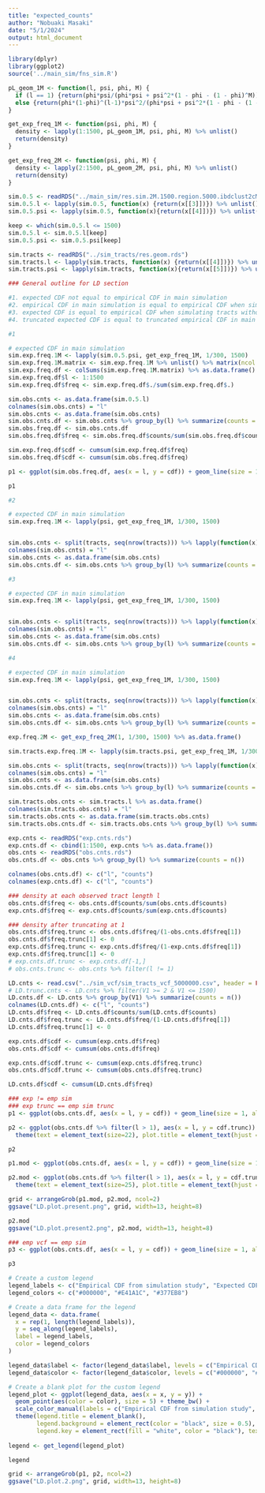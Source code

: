 ```yaml
---
title: "expected_counts"
author: "Nobuaki Masaki"
date: "5/1/2024"
output: html_document
---
```


```r
library(dplyr)
library(ggplot2)
source('../main_sim/fns_sim.R')

pL_geom_1M <- function(l, psi, phi, M) {
  if (l == 1) {return(phi*psi/(phi*psi + psi^2*(1 - phi - (1 - phi)^M)))}
  else {return(phi*(1-phi)^(l-1)*psi^2/(phi*psi + psi^2*(1 - phi - (1 - phi)^M)))}
}

get_exp_freq_1M <- function(psi, phi, M) {
  density <- lapply(1:1500, pL_geom_1M, psi, phi, M) %>% unlist()
  return(density)
}

get_exp_freq_2M <- function(psi, phi, M) {
  density <- lapply(2:1500, pL_geom_2M, psi, phi, M) %>% unlist()
  return(density)
}

sim.0.5 <- readRDS("../main_sim/res.sim.2M.1500.region.5000.ibdclust2cM.MAF.0.5.boot.keep.ends.rds")
sim.0.5.l <- lapply(sim.0.5, function(x) {return(x[[3]])}) %>% unlist()
sim.0.5.psi <- lapply(sim.0.5, function(x){return(x[[4]])}) %>% unlist() 

keep <- which(sim.0.5.l <= 1500)
sim.0.5.l <- sim.0.5.l[keep]
sim.0.5.psi <- sim.0.5.psi[keep]

sim.tracts <- readRDS("../sim_tracts/res.geom.rds")
sim.tracts.l <- lapply(sim.tracts, function(x) {return(x[[4]])}) %>% unlist()
sim.tracts.psi <- lapply(sim.tracts, function(x){return(x[[5]])}) %>% unlist() 
```

```r
### General outline for LD section

#1. expected CDF not equal to empirical CDF in main simulation
#2. empirical CDF in main simulation is equal to empirical CDF when simulating from the vcf file
#3. expected CDF is equal to empirical CDF when simulating tracts without LD
#4. truncated expected CDF is equal to truncated empirical CDF in main simulation
```

```r
#1

# expected CDF in main simulation
sim.exp.freq.1M <- lapply(sim.0.5.psi, get_exp_freq_1M, 1/300, 1500)
sim.exp.freq.1M.matrix <- sim.exp.freq.1M %>% unlist() %>% matrix(ncol = 1500, byrow = TRUE)
sim.exp.freq.df <- colSums(sim.exp.freq.1M.matrix) %>% as.data.frame()
sim.exp.freq.df$l <- 1:1500
sim.exp.freq.df$freq <- sim.exp.freq.df$./sum(sim.exp.freq.df$.)

sim.obs.cnts <- as.data.frame(sim.0.5.l)
colnames(sim.obs.cnts) = "l"
sim.obs.cnts <- as.data.frame(sim.obs.cnts)
sim.obs.cnts.df <- sim.obs.cnts %>% group_by(l) %>% summarize(counts = n())
sim.obs.freq.df <- sim.obs.cnts.df
sim.obs.freq.df$freq <- sim.obs.freq.df$counts/sum(sim.obs.freq.df$counts)

sim.exp.freq.df$cdf <- cumsum(sim.exp.freq.df$freq)
sim.obs.freq.df$cdf <- cumsum(sim.obs.freq.df$freq)

p1 <- ggplot(sim.obs.freq.df, aes(x = l, y = cdf)) + geom_line(size = 1, alpha = 0.5) + geom_line(data = sim.exp.freq.df, color = "#E41A1C", size = 1, alpha = 0.5) + theme_bw() + labs(y = "Cumulative density") + theme(text = element_text(size=22), plot.title = element_text(hjust = 0.5)) + ylim(0, 1) + geom_text(aes(x = 50, y = 0.93), label = "F(l)", color = "#E41A1C", alpha = 0.5, size = 5) + geom_text(aes(x = 50, y = 0.77), label = expression(paste(widehat(F)^sim, (l))), color = "#000000", alpha = 0.5, size = 5) 

p1
```

```r
#2

# expected CDF in main simulation
sim.exp.freq.1M <- lapply(psi, get_exp_freq_1M, 1/300, 1500)


sim.obs.cnts <- split(tracts, seq(nrow(tracts))) %>% lapply(function(x) {x[[2]] - x[[1]] + 1}) %>% as.data.frame() %>% t()
colnames(sim.obs.cnts) = "l"
sim.obs.cnts <- as.data.frame(sim.obs.cnts)
sim.obs.cnts.df <- sim.obs.cnts %>% group_by(l) %>% summarize(counts = n())
```

```r
#3

# expected CDF in main simulation
sim.exp.freq.1M <- lapply(psi, get_exp_freq_1M, 1/300, 1500)


sim.obs.cnts <- split(tracts, seq(nrow(tracts))) %>% lapply(function(x) {x[[2]] - x[[1]] + 1}) %>% as.data.frame() %>% t()
colnames(sim.obs.cnts) = "l"
sim.obs.cnts <- as.data.frame(sim.obs.cnts)
sim.obs.cnts.df <- sim.obs.cnts %>% group_by(l) %>% summarize(counts = n())
```

```r
#4

# expected CDF in main simulation
sim.exp.freq.1M <- lapply(psi, get_exp_freq_1M, 1/300, 1500)


sim.obs.cnts <- split(tracts, seq(nrow(tracts))) %>% lapply(function(x) {x[[2]] - x[[1]] + 1}) %>% as.data.frame() %>% t()
colnames(sim.obs.cnts) = "l"
sim.obs.cnts <- as.data.frame(sim.obs.cnts)
sim.obs.cnts.df <- sim.obs.cnts %>% group_by(l) %>% summarize(counts = n())
```

```r
exp.freq.2M <- get_exp_freq_2M(1, 1/300, 1500) %>% as.data.frame()
```

```r
sim.tracts.exp.freq.1M <- lapply(sim.tracts.psi, get_exp_freq_1M, 1/300, 1500)
```

```r
sim.obs.cnts <- split(tracts, seq(nrow(tracts))) %>% lapply(function(x) {x[[2]] - x[[1]] + 1}) %>% as.data.frame() %>% t()
colnames(sim.obs.cnts) = "l"
sim.obs.cnts <- as.data.frame(sim.obs.cnts)
sim.obs.cnts.df <- sim.obs.cnts %>% group_by(l) %>% summarize(counts = n())

sim.tracts.obs.cnts <- sim.tracts.l %>% as.data.frame()
colnames(sim.tracts.obs.cnts) = "l"
sim.tracts.obs.cnts <- as.data.frame(sim.tracts.obs.cnts)
sim.tracts.obs.cnts.df <- sim.tracts.obs.cnts %>% group_by(l) %>% summarize(counts = n())
```

```r
exp.cnts <- readRDS("exp.cnts.rds")
exp.cnts.df <- cbind(1:1500, exp.cnts %>% as.data.frame())
obs.cnts <- readRDS("obs.cnts.rds")
obs.cnts.df <- obs.cnts %>% group_by(l) %>% summarize(counts = n())

colnames(obs.cnts.df) <- c("l", "counts")
colnames(exp.cnts.df) <- c("l", "counts")

### density at each observed tract length l
obs.cnts.df$freq <- obs.cnts.df$counts/sum(obs.cnts.df$counts)
exp.cnts.df$freq <- exp.cnts.df$counts/sum(exp.cnts.df$counts)

### density after truncating at 1
obs.cnts.df$freq.trunc <- obs.cnts.df$freq/(1-obs.cnts.df$freq[1])
obs.cnts.df$freq.trunc[1] <- 0
exp.cnts.df$freq.trunc <- exp.cnts.df$freq/(1-exp.cnts.df$freq[1])
exp.cnts.df$freq.trunc[1] <- 0
# exp.cnts.df.trunc <- exp.cnts.df[-1,]
# obs.cnts.trunc <- obs.cnts %>% filter(l != 1)

LD.cnts <- read.csv("../sim_vcf/sim_tracts_vcf_5000000.csv", header = FALSE) %>% filter(V1 >= 1 & V1 <= 1500)
# LD.trunc.cnts <- LD.cnts %>% filter(V1 >= 2 & V1 <= 1500)
LD.cnts.df <- LD.cnts %>% group_by(V1) %>% summarize(counts = n())
colnames(LD.cnts.df) <- c("l", "counts")
LD.cnts.df$freq <- LD.cnts.df$counts/sum(LD.cnts.df$counts)
LD.cnts.df$freq.trunc <- LD.cnts.df$freq/(1-LD.cnts.df$freq[1])
LD.cnts.df$freq.trunc[1] <- 0
```

```r
exp.cnts.df$cdf <- cumsum(exp.cnts.df$freq)
obs.cnts.df$cdf <- cumsum(obs.cnts.df$freq)

exp.cnts.df$cdf.trunc <- cumsum(exp.cnts.df$freq.trunc)
obs.cnts.df$cdf.trunc <- cumsum(obs.cnts.df$freq.trunc)

LD.cnts.df$cdf <- cumsum(LD.cnts.df$freq)
```


```r
### exp != emp sim
### exp trunc == emp sim trunc
p1 <- ggplot(obs.cnts.df, aes(x = l, y = cdf)) + geom_line(size = 1, alpha = 0.5) + geom_line(data = exp.cnts.df, color = "#E41A1C", size = 1, alpha = 0.5) + theme_bw() + labs(y = "Cumulative density") + theme(text = element_text(size=22), plot.title = element_text(hjust = 0.5)) + ylim(0, 1) + geom_text(aes(x = 50, y = 0.93), label = "F(l)", color = "#E41A1C", alpha = 0.5, size = 5) + geom_text(aes(x = 50, y = 0.77), label = expression(paste(widehat(F)^sim, (l))), color = "#000000", alpha = 0.5, size = 5) 

p2 <- ggplot(obs.cnts.df %>% filter(l > 1), aes(x = l, y = cdf.trunc)) + geom_line(size = 1, alpha = 0.5) + geom_line(data = exp.cnts.df %>% filter(l > 1), color = "#E41A1C", size = 1, alpha = 0.5) + theme_bw() + labs(y = "") + 
  theme(text = element_text(size=22), plot.title = element_text(hjust = 0.5)) + geom_text(aes(x = 375, y = 0.65), label = expression(F[2](l)), color = "#E41A1C", alpha = 0.5, size = 5) + geom_text(aes(x = 375, y = 0.80), label = expression(paste(widehat(F)[2]^sim, (l))), color = "#000000", alpha = 0.5, size = 5)    
```

```r
p2
```

```r
p1.mod <- ggplot(obs.cnts.df, aes(x = l, y = cdf)) + geom_line(size = 1, alpha = 0.5) + geom_line(data = exp.cnts.df, color = "#E41A1C", size = 1, alpha = 0.5) + theme_bw() + labs(x = "Observed tract length", y = "Cumulative density") + theme(text = element_text(size=25), plot.title = element_text(hjust = 0.5)) + ylim(0, 1)

p2.mod <- ggplot(obs.cnts.df %>% filter(l > 1), aes(x = l, y = cdf.trunc)) + geom_line(size = 1, alpha = 0.5) + geom_line(data = exp.cnts.df %>% filter(l > 1), color = "#E41A1C", size = 1, alpha = 0.5) + theme_bw() + labs(x = "Observed tract length", y = "") + 
  theme(text = element_text(size=25), plot.title = element_text(hjust = 0.5)) + geom_vline(xintercept = 2, linetype = "dashed") + geom_vline(xintercept = 1500, linetype = "dashed") + scale_x_continuous(breaks = c(2, 500, 1000, 1500))

grid <- arrangeGrob(p1.mod, p2.mod, ncol=2)
ggsave("LD.plot.present.png", grid, width=13, height=8)

p2.mod
ggsave("LD.plot.present2.png", p2.mod, width=13, height=8)
```


```r
### emp vcf == emp sim
p3 <- ggplot(obs.cnts.df, aes(x = l, y = cdf)) + geom_line(size = 1, alpha = 0.5) + geom_line(data = LD.cnts.df, color = "#377EB8", size = 1, alpha = 0.5) + theme_bw() + labs(y = "Cumulative density") + theme(text = element_text(size=22), plot.title = element_text(hjust = 0.5)) + ylim(0, 1) + geom_text(aes(x = 50, y = 0.85), label = expression(paste(widehat(F)^vcf, (l))), color = "#377EB8", alpha = 0.5, size = 5) + geom_text(aes(x = 50, y = 0.77), label = expression(paste(widehat(F)^sim, (l))), color = "#000000", alpha = 0.5, size = 5) 
```

```r
p3
```

```r
# Create a custom legend
legend_labels <- c("Empirical CDF from simulation study", "Expected CDF from model", "Empirical CDF from vcf file")
legend_colors <- c("#000000", "#E41A1C", "#377EB8")

# Create a data frame for the legend
legend_data <- data.frame(
  x = rep(1, length(legend_labels)),
  y = seq_along(legend_labels),
  label = legend_labels,
  color = legend_colors
)

legend_data$label <- factor(legend_data$label, levels = c("Empirical CDF from simulation study", "Expected CDF from model", "Empirical CDF from vcf file"))
legend_data$color <- factor(legend_data$color, levels = c("#000000", "#E41A1C", "#377EB8"))

# Create a blank plot for the custom legend
legend_plot <- ggplot(legend_data, aes(x = x, y = y)) +
  geom_point(aes(color = color), size = 5) + theme_bw() +
  scale_color_manual(labels = c("Empirical CDF from simulation study", "Expected CDF from model", "Empirical CDF from vcf file"), values = c("#000000", "#E41A1C", "#377EB8")) + 
  theme(legend.title = element_blank(), 
        legend.background = element_rect(color = "black", size = 0.5),  # Add a box around the legend
        legend.key = element_rect(fill = "white", color = "black"), text = element_text(size=20))     # Add a border to legend keys)
  
legend <- get_legend(legend_plot)
```

```r
legend
```


```r
grid <- arrangeGrob(p1, p2, ncol=2)
ggsave("LD.plot.2.png", grid, width=13, height=8)
```




